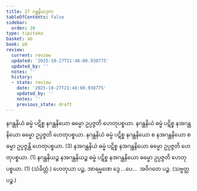 ```yaml
---
title: 27 ဂန္ထနိယဒုက
tableOfContents: false
sidebar:
  order: 28
type: tipitaka
basket: ab
book: p8
review:
  current: review
  updated: '2025-10-27T21:48:00.938775'
  updated_by: ''
  notes: ''
  history:
  - state: review
    date: '2025-10-27T21:48:00.938775'
    updated_by: ''
    notes: ''
    previous_state: draft
---
```



<ReviewStatus review={frontmatter.review} showDetails={true} />

<HypothesisAnnotation frontmatter={frontmatter} />

<DynamicBreadcrumb />

<Division number="41" book="p8" e="ch" v="40" p="88">

<Paragraph number="129" book="p8">
နဂန္ထနိယံ ဓမ္မံ ပဋိစ္စ နဂန္ထနိယော ဓမ္မော ဥပ္ပဇ္ဇတိ ဟေတုပစ္စယာ. နဂန္ထနိယံ ဓမ္မံ ပဋိစ္စ နအဂန္ထနိယော ဓမ္မော ဥပ္ပဇ္ဇတိ ဟေတုပစ္စယာ. နဂန္ထနိယံ ဓမ္မံ ပဋိစ္စ နဂန္ထနိယော စ နအဂန္ထနိယော စ ဓမ္မာ ဥပ္ပဇ္ဇန္တိ ဟေတုပစ္စယာ. (3)
</Paragraph>

<Paragraph number="130" book="p8">
နအဂန္ထနိယံ ဓမ္မံ ပဋိစ္စ နအဂန္ထနိယော ဓမ္မော ဥပ္ပဇ္ဇတိ ဟေတုပစ္စယာ. (1)
</Paragraph>

<Paragraph number="131" book="p8">
နဂန္ထနိယဉ္စ နအဂန္ထနိယဉ္စ ဓမ္မံ ပဋိစ္စ နအဂန္ထနိယော ဓမ္မော ဥပ္ပဇ္ဇတိ ဟေတုပစ္စယာ. (1) (သံခိတ္တံ.)
</Paragraph>

<Paragraph number="132" book="p8">
ဟေတုယာ ပဉ္စ, အာရမ္မဏေ ဒွေ …ပေ…  အဝိဂတေ ပဉ္စ. (သဗ္ဗတ္ထ ပဉ္စ.)
</Paragraph>
</Division>